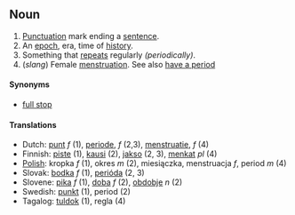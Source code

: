 ==Noun==
# [[Punctuation]] mark ending a [[sentence]].
# An [[epoch]], era, time of [[history]].
# Something that [[repeats]] regularly ''(periodically)''.
# (''slang'') Female [[menstruation]]. See also [[have a period]]
====Synonyms====
*[[full stop]]

====Translations====

*Dutch: [[punt]] ''f'' (1), [[periode]], ''f'' (2,3), [[menstruatie]], ''f'' (4)  
*Finnish: [[piste#Finnish|piste]] (1), [[kausi]] (2), [[jakso]] (2, 3), [[menkat]] ''pl'' (4)
*[[Polish]]: kropka ''f'' (1), okres ''m'' (2), miesiączka, menstruacja ''f'', period ''m'' (4)
*Slovak: [[bodka]] ''f'' (1), [[perióda]] (2, 3)
*Slovene: [[pika]] ''f'' (1), [[doba]] ''f'' (2), [[obdobje]] ''n'' (2)
*Swedish: [[punkt]] (1), period (2)
*Tagalog: [[tuldok]] (1), regla (4)

{{Punctuation}}